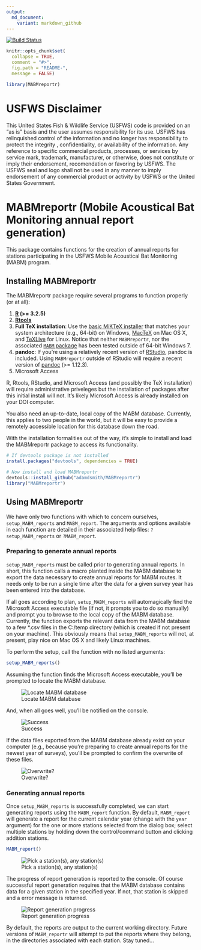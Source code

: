 ```yaml
---
output:
  md_document:
    variant: markdown_github
---
```


[![Build Status](https://travis-ci.org/adamdsmith/MABMreportr.png)](https://travis-ci.org/adamdsmith/MABMreportr)

<!-- README.md is generated from README.Rmd. Please edit that file -->

```r
knitr::opts_chunk$set(
  collapse = TRUE,
  comment = "#>",
  fig.path = "README-",
  message = FALSE)

library(MABMreportr)
```

# USFWS Disclaimer
This United States Fish & Wildlife Service (USFWS) code is provided on an "as is" basis and the user assumes responsibility for its use.  USFWS has relinquished control of the information and no longer has responsibility to protect the integrity , confidentiality, or availability of the information.  Any reference to specific commercial products, processes, or services by service mark, trademark, manufacturer, or otherwise, does not constitute or imply their endorsement, recomendation or favoring by USFWS.  The USFWS seal and logo shall not be used in any manner to imply endorsement of any commercial product or activity by USFWS or the United States Government. 

# MABMreportr (Mobile Acoustical Bat Monitoring annual report generation)

This package contains functions for the creation of annual reports for stations participating in the USFWS Mobile Acoustical Bat Monitoring (MABM) program.

## Installing MABMreportr

The MABMreportr package require several programs to function properly (or at all):

1.  **[R](https://www.r-project.org/) (>= 3.2.5)**
2.  **[Rtools](https://cran.r-project.org/bin/windows/Rtools/)**
3.  **Full TeX installation**: Use the [basic MiKTeX installer](http://miktex.org/download) that matches your system architecture (e.g., 64-bit) on Windows, [MacTeX](https://tug.org/mactex/mactex-download.html) on Mac OS X, and [TeXLive](https://www.tug.org/texlive/doc/texlive-en/texlive-en.html#x1-140003) for Linux.  Notice that neither `MABMreportr`, nor the associated [`MABM` package](https://github.com/adamdsmith/MABM) has been tested outside of 64-bit Windows 7.
4.  **pandoc**: If you're using a relatively recent version of [RStudio](https://www.rstudio.com/products/rstudio/download/preview/), pandoc is included.  Using `MABMreportr` outside of RStudio will require a recent version of [pandoc](http://pandoc.org/installing.html) (>= 1.12.3).
5.  Microsoft Access

R, Rtools, RStudio, and Microsoft Access (and possibly the TeX installation) will require administrative priveleges but the installation of packages after this initial install will not.  It's likely Microsoft Access is already installed on your DOI computer.

You also need an up-to-date, local copy of the MABM database.  Currently, this applies to two people in the world, but it will be easy to provide a remotely accessible location for this database down the road.

With the installation formalities out of the way, it's simple to install and load the MABMreportr package to access its functionality.

```r
# If devtools package is not installed
install.packages("devtools", dependencies = TRUE)

# Now install and load MABMreportr
devtools::install_github("adamdsmith/MABMreportr")
library("MABMreportr")
```

## Using MABMreportr

We have only two functions with which to concern ourselves, `setup_MABM_reports` and `MABM_report`.  The arguments and options available in each function are detailed in their associated help files: `?setup_MABM_reports` or `?MABM_report`.

### Preparing to generate annual reports

`setup_MABM_reports` must be called prior to generating annual reports.  In short, this function calls a macro planted inside the MABM database to export the data necessary to create annual reports for MABM routes. It needs only to be run a single time after the data for a given survey year has been entered into the database.

If all goes according to plan, `setup_MABM_reports` will automagically find the Microsoft Access executable file (if not, it prompts you to do so manually) and prompt you to browse to the local copy of the MABM database.  Currently, the function exports the relevant data from the MABM database to a few *.csv files in the C:/temp directory (which is created if not present on your machine).  This obviously means that `setup_MABM_reports` will not, at present, play nice on Mac OS X and likely Linux machines.

To perform the setup, call the function with no listed arguments:

```r
setup_MABM_reports()
```

Assuming the function finds the Microsoft Access executable, you'll be prompted to locate the MABM database.

![Locate MABM database](./README-figs/select_MABM_database.png)  

And, when all goes well, you'll be notified on the console.

![Success](./README-figs/MABM_export_success.png)  

If the data files exported from the MABM database already exist on your computer (e.g., because you're preparing to create annual reports for the newest year of surveys), you'll be prompted to confirm the overwrite of these files.

![Overwrite?](./README-figs/replace_existing.png)  

### Generating annual reports

Once `setup_MABM_reports` is successfully completed, we can start generating reports using the `MABM_report` function. By default, `MABM_report` will generate a report for the current calendar year (change with the `year` argument) for the one or more stations selected from the dialog box; select multiple stations by holding down the control/command button and clicking addition stations.

```r
MABM_report()
```

![Pick a station(s), any station(s)](./README-figs/select_stations.png)  

The progress of report generation is reported to the console.  Of course successful report generation requires that the MABM database contains data for a given station in the specified year.  If not, that station is skipped and a error message is returned.

![Report generation progress](./README-figs/reports_complete.png)

By default, the reports are output to the current working directory.  Future versions of `MABM_reportr` will attempt to put the reports where they belong, in the directories associated with each station.  Stay tuned...








